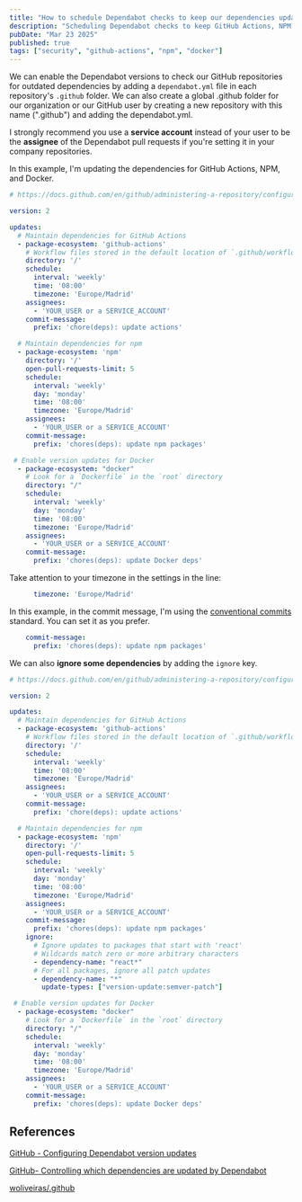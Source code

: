 ```yaml
---
title: "How to schedule Dependabot checks to keep our dependencies updated"
description: "Scheduling Dependabot checks to keep GitHub Actions, NPM and Docker updated"
pubDate: "Mar 23 2025"
published: true
tags: ["security", "github-actions", "npm", "docker"]
---
```


We can enable the Dependabot versions to check our GitHub repositories for outdated dependencies by adding a `dependabot.yml` file in each repository's `.github` folder. We can also create a global .github folder for our organization or our GitHub user by creating a new repository with this name (".github") and adding the dependabot.yml.

I strongly recommend you use a **service account** instead of your user to be the **assignee** of the Dependabot pull requests if you're setting it in your company repositories.

In this example, I'm updating the dependencies for GitHub Actions, NPM, and Docker.

```yml
# https://docs.github.com/en/github/administering-a-repository/configuration-options-for-dependency-updates

version: 2

updates:
  # Maintain dependencies for GitHub Actions
  - package-ecosystem: 'github-actions'
    # Workflow files stored in the default location of `.github/workflows`. (You don't need to specify `/.github/workflows` for `directory`. You can use `directory: "/"`.)
    directory: '/'
    schedule:
      interval: 'weekly'
      time: '08:00'
      timezone: 'Europe/Madrid'
    assignees:
      - 'YOUR_USER or a SERVICE_ACCOUNT'
    commit-message:
      prefix: 'chore(deps): update actions'

  # Maintain dependencies for npm
  - package-ecosystem: 'npm'
    directory: '/'
    open-pull-requests-limit: 5
    schedule:
      interval: 'weekly'
      day: 'monday'
      time: '08:00'
      timezone: 'Europe/Madrid'
    assignees:
      - 'YOUR_USER or a SERVICE_ACCOUNT'
    commit-message:
      prefix: 'chores(deps): update npm packages'

 # Enable version updates for Docker
  - package-ecosystem: "docker"
    # Look for a `Dockerfile` in the `root` directory
    directory: "/"
    schedule:
      interval: 'weekly'
      day: 'monday'
      time: '08:00'
      timezone: 'Europe/Madrid'
    assignees:
      - 'YOUR_USER or a SERVICE_ACCOUNT'
    commit-message:
      prefix: 'chores(deps): update Docker deps'
```

Take attention to your timezone in the settings in the line:

```yml
      timezone: 'Europe/Madrid'
```

In this example, in the commit message, I'm using the [conventional commits](https://www.conventionalcommits.org/en/v1.0.0/) standard. You can set it as you prefer.

```yml
    commit-message:
      prefix: 'chores(deps): update npm packages'
```

We can also **ignore some dependencies** by adding the `ignore` key.

```yml
# https://docs.github.com/en/github/administering-a-repository/configuration-options-for-dependency-updates

version: 2

updates:
  # Maintain dependencies for GitHub Actions
  - package-ecosystem: 'github-actions'
    # Workflow files stored in the default location of `.github/workflows`. (You don't need to specify `/.github/workflows` for `directory`. You can use `directory: "/"`.)
    directory: '/'
    schedule:
      interval: 'weekly'
      time: '08:00'
      timezone: 'Europe/Madrid'
    assignees:
      - 'YOUR_USER or a SERVICE_ACCOUNT'
    commit-message:
      prefix: 'chore(deps): update actions'

  # Maintain dependencies for npm
  - package-ecosystem: 'npm'
    directory: '/'
    open-pull-requests-limit: 5
    schedule:
      interval: 'weekly'
      day: 'monday'
      time: '08:00'
      timezone: 'Europe/Madrid'
    assignees:
      - 'YOUR_USER or a SERVICE_ACCOUNT'
    commit-message:
      prefix: 'chores(deps): update npm packages'
    ignore:
      # Ignore updates to packages that start with 'react'
      # Wildcards match zero or more arbitrary characters
      - dependency-name: "react*"
      # For all packages, ignore all patch updates
      - dependency-name: "*"
        update-types: ["version-update:semver-patch"]

 # Enable version updates for Docker
  - package-ecosystem: "docker"
    # Look for a `Dockerfile` in the `root` directory
    directory: "/"
    schedule:
      interval: 'weekly'
      day: 'monday'
      time: '08:00'
      timezone: 'Europe/Madrid'
    assignees:
      - 'YOUR_USER or a SERVICE_ACCOUNT'
    commit-message:
      prefix: 'chores(deps): update Docker deps'
```

## References

[GitHub - Configuring Dependabot version updates](https://docs.github.com/en/code-security/dependabot/dependabot-version-updates/configuring-dependabot-version-updates)

[GitHub- Controlling which dependencies are updated by Dependabot](https://docs.github.com/en/code-security/dependabot/dependabot-version-updates/controlling-dependencies-updated)

[woliveiras/.github](https://github.com/woliveiras/.github)
